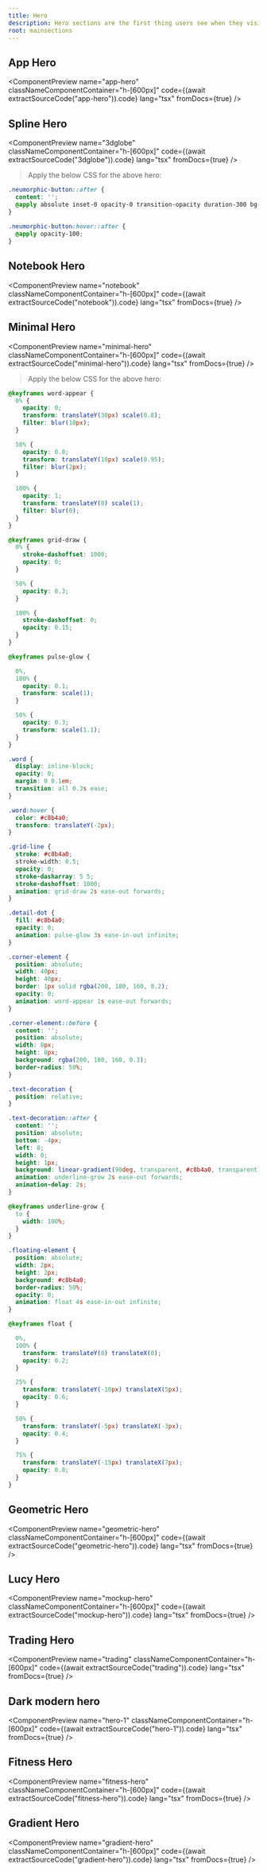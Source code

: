 ```yaml
---
title: Hero
description: Hero sections are the first thing users see when they visit your site. They are a great way to showcase your product and its features.
root: mainsections
---
```



## App Hero

<ComponentPreview
  name="app-hero"
  classNameComponentContainer="h-[600px]"
  code={(await extractSourceCode("app-hero")).code}
  lang="tsx"
  fromDocs={true}
/>

## Spline Hero

<ComponentPreview
  name="3dglobe"
  classNameComponentContainer="h-[600px]"
  code={(await extractSourceCode("3dglobe")).code}
  lang="tsx"
  fromDocs={true}
/>

> Apply the below CSS for the above hero:

```css
.neumorphic-button::after {
  content: '';
  @apply absolute inset-0 opacity-0 transition-opacity duration-300 bg-gradient-to-br from-[#9b87f5]/20 to-transparent rounded-full;
}
  
.neumorphic-button:hover::after {
  @apply opacity-100;
}
``` 

## Notebook Hero

<ComponentPreview
  name="notebook"
  classNameComponentContainer="h-[600px]"
  code={(await extractSourceCode("notebook")).code}
  lang="tsx"
  fromDocs={true}
/>

## Minimal Hero
<ComponentPreview
  name="minimal-hero"
  classNameComponentContainer="h-[600px]"
  code={(await extractSourceCode("minimal-hero")).code}
  lang="tsx"
  fromDocs={true}
/>

> Apply the below CSS for the above hero:
```css
@keyframes word-appear {
  0% {
    opacity: 0;
    transform: translateY(30px) scale(0.8);
    filter: blur(10px);
  }

  50% {
    opacity: 0.8;
    transform: translateY(10px) scale(0.95);
    filter: blur(2px);
  }

  100% {
    opacity: 1;
    transform: translateY(0) scale(1);
    filter: blur(0);
  }
}

@keyframes grid-draw {
  0% {
    stroke-dashoffset: 1000;
    opacity: 0;
  }

  50% {
    opacity: 0.3;
  }

  100% {
    stroke-dashoffset: 0;
    opacity: 0.15;
  }
}

@keyframes pulse-glow {

  0%,
  100% {
    opacity: 0.1;
    transform: scale(1);
  }

  50% {
    opacity: 0.3;
    transform: scale(1.1);
  }
}

.word {
  display: inline-block;
  opacity: 0;
  margin: 0 0.1em;
  transition: all 0.3s ease;
}

.word:hover {
  color: #c8b4a0;
  transform: translateY(-2px);
}

.grid-line {
  stroke: #c8b4a0;
  stroke-width: 0.5;
  opacity: 0;
  stroke-dasharray: 5 5;
  stroke-dashoffset: 1000;
  animation: grid-draw 2s ease-out forwards;
}

.detail-dot {
  fill: #c8b4a0;
  opacity: 0;
  animation: pulse-glow 3s ease-in-out infinite;
}

.corner-element {
  position: absolute;
  width: 40px;
  height: 40px;
  border: 1px solid rgba(200, 180, 160, 0.2);
  opacity: 0;
  animation: word-appear 1s ease-out forwards;
}

.corner-element::before {
  content: '';
  position: absolute;
  width: 8px;
  height: 8px;
  background: rgba(200, 180, 160, 0.3);
  border-radius: 50%;
}

.text-decoration {
  position: relative;
}

.text-decoration::after {
  content: '';
  position: absolute;
  bottom: -4px;
  left: 0;
  width: 0;
  height: 1px;
  background: linear-gradient(90deg, transparent, #c8b4a0, transparent);
  animation: underline-grow 2s ease-out forwards;
  animation-delay: 2s;
}

@keyframes underline-grow {
  to {
    width: 100%;
  }
}

.floating-element {
  position: absolute;
  width: 2px;
  height: 2px;
  background: #c8b4a0;
  border-radius: 50%;
  opacity: 0;
  animation: float 4s ease-in-out infinite;
}

@keyframes float {

  0%,
  100% {
    transform: translateY(0) translateX(0);
    opacity: 0.2;
  }

  25% {
    transform: translateY(-10px) translateX(5px);
    opacity: 0.6;
  }

  50% {
    transform: translateY(-5px) translateX(-3px);
    opacity: 0.4;
  }

  75% {
    transform: translateY(-15px) translateX(7px);
    opacity: 0.8;
  }
}
```

## Geometric Hero

<ComponentPreview
  name="geometric-hero"
  classNameComponentContainer="h-[600px]"
  code={(await extractSourceCode("geometric-hero")).code}
  lang="tsx"
  fromDocs={true}
/>

## Lucy Hero

<ComponentPreview
  name="mockup-hero"
  classNameComponentContainer="h-[600px]"
  code={(await extractSourceCode("mockup-hero")).code}
  lang="tsx"
  fromDocs={true}
/>

## Trading Hero

<ComponentPreview
  name="trading"
  classNameComponentContainer="h-[600px]"
  code={(await extractSourceCode("trading")).code}
  lang="tsx"
  fromDocs={true}
/>

## Dark modern hero

<ComponentPreview
  name="hero-1"
  classNameComponentContainer="h-[600px]"
  code={(await extractSourceCode("hero-1")).code}
  lang="tsx"
  fromDocs={true}
/>

## Fitness Hero

<ComponentPreview
  name="fitness-hero"
  classNameComponentContainer="h-[600px]"
  code={(await extractSourceCode("fitness-hero")).code}
  lang="tsx"
  fromDocs={true}
/>

## Gradient Hero

<ComponentPreview
  name="gradient-hero"
  classNameComponentContainer="h-[600px]"
  code={(await extractSourceCode("gradient-hero")).code}
  lang="tsx"
  fromDocs={true}
/>
